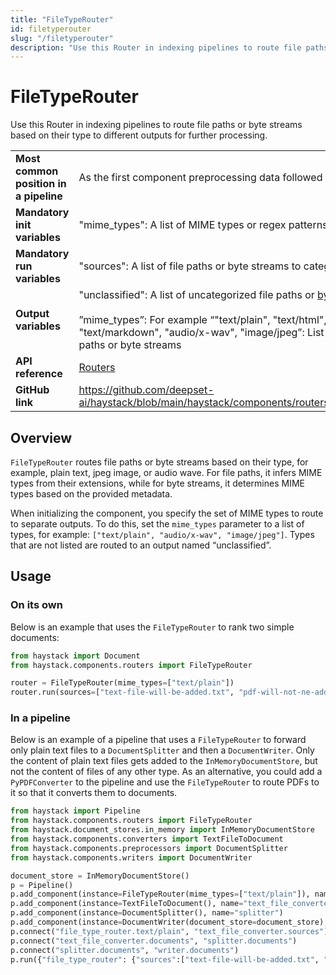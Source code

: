 ```yaml
---
title: "FileTypeRouter"
id: filetyperouter
slug: "/filetyperouter"
description: "Use this Router in indexing pipelines to route file paths or byte streams based on their type to different outputs for further processing."
---
```


# FileTypeRouter

Use this Router in indexing pipelines to route file paths or byte streams based on their type to different outputs for further processing.

|  |  |
| --- | --- |
| **Most common position in a pipeline** | As the first component preprocessing data followed by [Converters](../../../docs/pipeline-components/converters.mdx) |
| **Mandatory init variables** | "mime_types": A list of MIME types or regex patterns for classification |
| **Mandatory run variables** | "sources": A list of file paths or byte streams to categorize |
| **Output variables** | "unclassified": A list of uncategorized file paths or [byte streams](../../../docs/concepts/data-classes.mdx#bytestream)  <br /> <br />”mime_types”: For example “"text/plain", "text/html", "application/pdf", "text/markdown", "audio/x-wav", "image/jpeg”: List of categorized file paths or byte streams |
| **API reference** | [Routers](/reference/routers-api) |
| **GitHub link** | https://github.com/deepset-ai/haystack/blob/main/haystack/components/routers/file_type_router.py |

## Overview

`FileTypeRouter` routes file paths or byte streams based on their type, for example, plain text, jpeg image, or audio wave. For file paths, it infers MIME types from their extensions, while for byte streams, it determines MIME types based on the provided metadata.

When initializing the component, you specify the set of MIME types to route to separate outputs. To do this, set the `mime_types` parameter to a list of types, for example: `["text/plain", "audio/x-wav", "image/jpeg"]`. Types that are not listed are routed to an output named “unclassified”.

## Usage

### On its own

Below is an example that uses the `FileTypeRouter` to rank two simple documents: 

```python
from haystack import Document
from haystack.components.routers import FileTypeRouter

router = FileTypeRouter(mime_types=["text/plain"])
router.run(sources=["text-file-will-be-added.txt", "pdf-will-not-ne-added.pdf"])
```

### In a pipeline

Below is an example of a pipeline that uses a `FileTypeRouter` to forward only plain text files to a `DocumentSplitter` and then a `DocumentWriter`. Only the content of plain text files gets added to the `InMemoryDocumentStore`, but not the content of files of any other type. As an alternative, you could add a `PyPDFConverter` to the pipeline and use the `FileTypeRouter` to route PDFs to it so that it converts them to documents.

```python
from haystack import Pipeline
from haystack.components.routers import FileTypeRouter
from haystack.document_stores.in_memory import InMemoryDocumentStore
from haystack.components.converters import TextFileToDocument
from haystack.components.preprocessors import DocumentSplitter
from haystack.components.writers import DocumentWriter

document_store = InMemoryDocumentStore()
p = Pipeline()
p.add_component(instance=FileTypeRouter(mime_types=["text/plain"]), name="file_type_router")
p.add_component(instance=TextFileToDocument(), name="text_file_converter")
p.add_component(instance=DocumentSplitter(), name="splitter")
p.add_component(instance=DocumentWriter(document_store=document_store), name="writer")
p.connect("file_type_router.text/plain", "text_file_converter.sources")
p.connect("text_file_converter.documents", "splitter.documents")
p.connect("splitter.documents", "writer.documents")
p.run({"file_type_router": {"sources":["text-file-will-be-added.txt", "pdf-will-not-be-added.pdf"]}})
```
